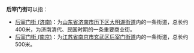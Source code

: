 '''后宰门街'''可以指：

*[[后宰门街_(济南)|后宰门街 (济南)]]：为[[山东省|山东省]][[济南市|济南市]][[历下区|历下区]][[大明湖街道|大明湖街道]]内的一条街道，总长约400米，为济南清代、民国时期的一条重要商业街。
*[[后宰门街_(南京)|后宰门街 (南京)]]：为[[江苏省|江苏省]][[南京市|南京市]][[玄武区|玄武区]][[后宰门街道|后宰门街道]]内的一条街道，总长约500米。

{{disambig|Cat=街道名消歧義}}